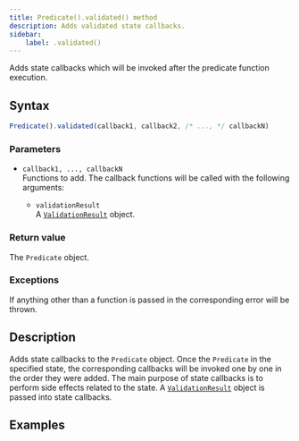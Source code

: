 ```yaml
---
title: Predicate().validated() method
description: Adds validated state callbacks.
sidebar:
    label: .validated()
---
```


Adds state callbacks which will be invoked after the predicate function execution.

## Syntax

```js
Predicate().validated(callback1, callback2, /* ..., */ callbackN)
```

### Parameters

- `callback1, ..., callbackN`
<br/> Functions to add. The callback functions will be called with the following arguments:

    - `validationResult` 
    <br/> A [`ValidationResult`](/api/validation-result/) object. 

### Return value

The `Predicate` object. 

### Exceptions

If anything other than a function is passed in the corresponding error will be thrown. 

## Description

Adds state callbacks to the `Predicate` object. Once the `Predicate` in the specified state, the corresponding callbacks will be invoked one by one in the order they were added. The main purpose of state callbacks is to perform side effects related to the state. A [`ValidationResult`](/api/validation-result/) object is passed into state callbacks.

## Examples

<Code code={validatedCode} lang='js'/>
